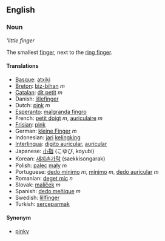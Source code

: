 ==English==
===Noun===
'''little finger''

The smallest [[finger]], next to the [[ring finger]].

====Translations====
*[[Basque]]: [[atxiki]]
*[[Breton]]: [[biz-bihan]] ''m''
*[[Catalan]]: [[dit petit]] ''m''
*Danish: [[lillefinger]]
*Dutch: [[pink]] ''m''
*[[Esperanto]]: [[malgranda fingro]]
*French: [[petit doigt]] ''m'', [[auriculaire]] ''m''
*[[Frisian]]: [[pink]]
*German: [[kleine Finger]] ''m''
*Indonesian: [[jari]] [[kelingking]]
*[[Interlingua]]: [[digito auricular]], [[auricular]]
*Japanese: [[小指]] (こゆび, koyubi)
*Korean: [[새끼손가락]] (saekkisongarak)
*Polish: [[palec]] [[mały]] ''m''
*Portuguese: [[dedo mínimo]] ''m'', [[mínimo]] ''m'', [[dedo auricular]] ''m''
*Romanian: [[deget mic]] ''n''
*Slovak: [[malíček]] ''m''
*Spanish: [[dedo meñique]] ''m''
*Swedish: [[lillfinger]]
*Turkish: [[serçeparmak]]

====Synonym====
*[[pinky]]
